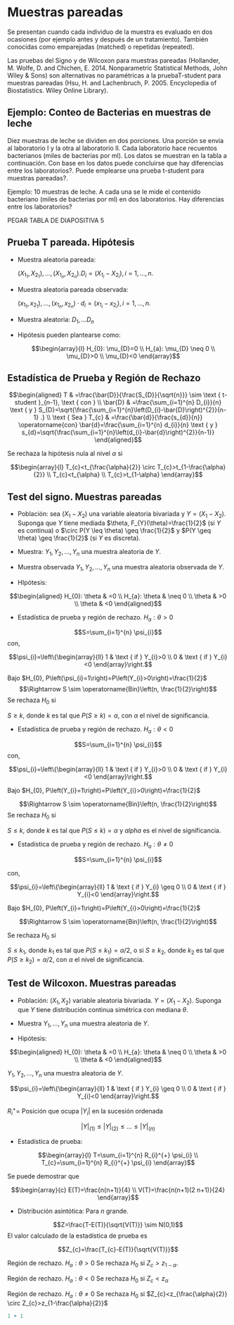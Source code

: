 # Muestras pareadas

Se presentan cuando cada individuo de la muestra es evaluado en dos ocasiones (por ejemplo antes y después de un tratamiento). También conocidas como emparejadas (matched) o repetidas (repeated).

Las pruebas del Signo y de Wilcoxon para muestras pareadas (Hollander, M. Wolfe, D. and Chichen, E. 2014. Nonparametric Statistical Methods, John Wiley & Sons) son alternativas no paramétricas a la pruebaT-student para muestras pareadas (Hsu, H. and Lachenbruch, P. 2005. Encyclopedia of Biostatistics. Wiley Online Library).

## Ejemplo: Conteo de Bacterias en muestras de leche

Diez muestras de leche se dividen en dos porciones. Una porción se envía al laboratorio I y la otra al laboratorio II. Cada laboratorio hace recuentos bacterianos (miles de bacterias por ml). Los datos se muestran en la tabla a continuación. Con base en los datos puede concluirse que hay diferencias entre los laboratorios?. Puede emplearse una prueba t-student para muestras pareadas?.

Ejemplo: 10 muestras de leche. A cada una se le mide el contenido bacteriano (miles de bacterias por ml) en dos laboratorios. Hay diferencias entre los laboratorios?

PEGAR TABLA DE DIAPOSITIVA 5

## Prueba T pareada. Hipótesis

-   Muestra aleatoria pareada:

    $\left(X_{1_{1}}, X_{2_{1}}\right), \ldots,\left(X_{1_{n}}, X_{2_{n}}\right) . D_{i}=\left(X_{1_{i}}-X_{2_{i}}\right), i=1, \ldots, n.$

-   Muestra aleatoria pareada observada:

    $\left(x_{1_{1}}, x_{2_{1}}\right), \ldots,\left(x_{1_{n}}, x_{2_{n}}\right) \cdot d_{i}=\left(x_{1_{i}}-x_{2_{i}}\right), i=1, \ldots, n \text {. }$

-   Muestra aleatoria: $D_1,...D_n$

-   Hipótesis pueden plantearse como:

    $$\begin{array}{l} 
    H_{0}: \mu_{D}=0 \\
    H_{a}: \mu_{D} \neq 0 \\
    \mu_{D}>0 \\
    \mu_{D}<0
    \end{array}$$

## Estadística de Prueba y Región de Rechazo

$$\begin{aligned}
T & =\frac{\bar{D}}{\frac{S_{D}}{\sqrt{n}}} \sim \text { t-student }_{n-1}, \text { con } \\
\bar{D} & =\frac{\sum_{i=1}^{n} D_{i}}{n} \text { y } S_{D}=\sqrt{\frac{\sum_{i=1}^{n}\left(D_{i}-\bar{D}\right)^{2}}{n-1} .} \\
\text { Sea } T_{c} & =\frac{\bar{d}}{\frac{s_{d}}{n}} \operatorname{con} \bar{d}=\frac{\sum_{i=1}^{n} d_{i}}{n} \text { y } s_{d}=\sqrt{\frac{\sum_{i=1}^{n}\left(d_{i}-\bar{d}\right)^{2}}{n-1}}
\end{aligned}$$

Se rechaza la hipótesis nula al nivel $\alpha$ si

$$\begin{array}{l}
T_{c}<t_{\frac{\alpha}{2}} \circ T_{c}>t_{1-\frac{\alpha}{2}} \\
T_{c}<t_{\alpha} \\
T_{c}>t_{1-\alpha}
\end{array}$$

## Test del signo. Muestras pareadas

-   Población: sea $(X_1-X_2)$ una variable aleatoria bivariada y $Y=\left(X_{1}-X_{2}\right)$. Suponga que $Y$ tiene mediada $\theta, F_{Y}(\theta)=\frac{1}{2}$ (si $Y$ es continua) o $\circ P(Y \leq \theta) \geq \frac{1}{2}$ y $P(Y \geq \theta) \geq \frac{1}{2}$ (si $Y$ es discreta).

-   Muestra: $Y_{1}, Y_{2}, \ldots, Y_{n}$ una muestra aleatoria de $Y$.

-   Muestra observada $Y_{1}, Y_{2}, \ldots, Y_{n}$ una muestra aleatoria observada de $Y$.

-   HIpótesis:

$$\begin{aligned}
H_{0}: \theta & =0 \\
H_{a}: \theta & \neq 0 \\
\theta & >0 \\
\theta & <0
\end{aligned}$$

-   Estadística de prueba y región de rechazo. $H_{a}: \theta>0$

$$S=\sum_{i=1}^{n} \psi_{i}$$ con,

$$\psi_{i}=\left\{\begin{array}{ll}
1 & \text { if } Y_{i}>0 \\
0 & \text { if } Y_{i}<0
\end{array}\right.$$

Bajo $H_{0}, P\left(\psi_{i}=1\right)=P\left(Y_{i}>0\right)=\frac{1}{2}$ $$\Rightarrow S \sim \operatorname{Bin}\left(n, \frac{1}{2}\right)$$ Se rechaza $H_0$ si

$S \geq k$, donde $k$ es tal que $P(S \geq k)=\alpha$, con $\alpha$ el nivel de significancia.

-   Estadística de prueba y región de rechazo. $H_{a}: \theta<0$

$$S=\sum_{i=1}^{n} \psi_{i}$$ con,

$$\psi_{i}=\left\{\begin{array}{ll}
1 & \text { if } Y_{i}>0 \\
0 & \text { if } Y_{i}<0
\end{array}\right.$$

Bajo $H_{0}, P\left(Y_{i}=1\right)=P\left(Y_{i}>0\right)=\frac{1}{2}$

$$\Rightarrow S \sim \operatorname{Bin}\left(n, \frac{1}{2}\right)$$ Se rechaza $H_0$ si

$S \leq k$, donde $k$ es tal que $P(S \leq k)=\alpha$ y $alpha$ es el nivel de significancia.

-   Estadística de prueba y región de rechazo. $H_{a}: \theta \neq 0$

$$S=\sum_{i=1}^{n} \psi_{i}$$

con,

$$\psi_{i}=\left\{\begin{array}{ll}
1 & \text { if } Y_{i} \geq 0 \\
0 & \text { if } Y_{i}<0
\end{array}\right.$$

Bajo $H_{0}, P\left(Y_{i}=1\right)=P\left(Y_{i}>0\right)=\frac{1}{2}$

$$\Rightarrow S \sim \operatorname{Bin}\left(n, \frac{1}{2}\right)$$

Se rechaza $H_0$ si

$S \leq k_{1}$, donde $k_{1}$ es tal que $P\left(S \leq k_{1}\right)=\alpha / 2$, o si $S \geq k_{2}$, donde $k_{2}$ es tal que $P\left(S \geq k_{2}\right)=\alpha / 2$, con $\alpha$ el nivel de significancia.

## Test de Wilcoxon. Muestras pareadas

-   Población: $\left(X_{1}, X_{2}\right)$ variable aleatoria bivariada. $Y=\left(X_{1}-X_{2}\right)$. Suponga que $Y$ tiene distribución continua simétrica con mediana $\theta$.

-   Muestra $Y_{1}, \ldots, Y_{n}$ una muestra aleatoria de $Y$.

-   Hipótesis:

$$\begin{aligned}
H_{0}: \theta & =0 \\
H_{a}: \theta & \neq 0 \\
\theta & >0 \\
\theta & <0
\end{aligned}$$

$Y_{1}, Y_{2}, \ldots, Y_{n}$ una muestra aleatoria de $Y$.

$$\psi_{i}=\left\{\begin{array}{ll}
1 & \text { if } Y_{i} \geq 0 \\
0 & \text { if } Y_{i}<0
\end{array}\right.$$

$R_{i}^{+}=$ Posición que ocupa $\left|Y_{i}\right|$ en la sucesión ordenada

$$|Y|_{(1)} \leq|Y|_{(2)} \leq \ldots \leq|Y|_{(n)}$$

-   Estadística de prueba:

$$\begin{array}{l}
T=\sum_{i=1}^{n} R_{i}^{+} \psi_{i} \\
T_{c}=\sum_{i=1}^{n} R_{i}^{+} \psi_{i}
\end{array}$$

Se puede demostrar que

$$\begin{array}{c}
E(T)=\frac{n(n+1)}{4} \\
V(T)=\frac{n(n+1)(2 n+1)}{24}
\end{array}$$

-   Distribución asintótica: Para $n$ grande.

$$Z=\frac{T-E(T)}{\sqrt{V(T)}} \sim N(0,1)$$ El valor calculado de la estadística de prueba es

$$Z_{c}=\frac{T_{c}-E(T)}{\sqrt{V(T)}}$$

Región de rechazo. $H_a:\theta>0$ Se rechaza $H_0$ si $Z_{c}>z_{1-\alpha}$.

Región de rechazo. $H_a:\theta<0$ Se rechaza $H_0$ si $Z_{c}<z_{\alpha}$

Región de rechazo. $H_a:\theta \neq 0$ Se rechaza $H_0$ si $Z_{c}<z_{\frac{\alpha}{2}} \circ Z_{c}>z_{1-\frac{\alpha}{2}}$

```r
1 + 1
```
